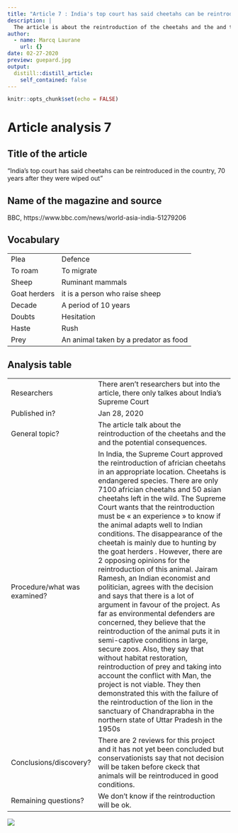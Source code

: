 ```yaml
---
title: "Article 7 : India's top court has said cheetahs can be reintroduced in the country, 70 years after they were wiped out."
description: |
  The article is about the reintroduction of the cheetahs and the and the potential consequences. 
author:
  - name: Marcq Laurane
    url: {}
date: 02-27-2020
preview: guepard.jpg
output:
  distill::distill_article:
    self_contained: false
---
```


```r
knitr::opts_chunk$set(echo = FALSE)
```

# Article analysis 7

## Title of the article 

"India's top court has said cheetahs can be reintroduced in the country, 70 years after they were wiped out"

## Name of the magazine and source 

BBC, https://www.bbc.com/news/world-asia-india-51279206

## Vocabulary 

|                      |                                |
| ------------------- | ------------------------------ |
| Plea   | Defence                 |
| To roam                   | To migrate         |
| Sheep   | Ruminant mammals  |
| Goat herders  | it is a person who raise sheep  |
| Decade  | A period of 10 years  |
| Doubts  | Hesitation  |
| Haste  | Rush  |
| Prey  | An animal taken by a predator as food  | 

## Analysis table 

|                              |                                                                     |
| ---------------------------- | ------------------------------------------------------------------- |
| Researchers                  | There aren’t researchers but into the article, there only talkes about India's Supreme Court                       |
| Published in?                | Jan 28, 2020                                                       |
| General topic?               | The article talk about the reintroduction of the cheetahs and the and the potential consequences. |
| Procedure/what was examined? | In India, the Supreme Court approved the reintroduction of africian cheetahs in an appropriate location. Cheetahs is endangered species. There are only 7100 africian cheetahs and 50 asian cheetahs left in the wild. The Supreme Court wants that the reintroduction must be « an experience » to know if the animal adapts well to Indian conditions. The disappearance of the cheetah is mainly due to hunting by the goat herders . However, there are 2 opposing opinions for the reintroduction of this animal. Jairam Ramesh, an Indian economist and politician, agrees with the decision and says that there is a lot of argument in favour of the project. As far as environmental defenders are concerned, they believe that the reintroduction of the animal puts it in semi-captive conditions in large, secure zoos. Also, they say that without habitat restoration, reintroduction of prey and taking into account the conflict with Man, the project is not viable. They then demonstrated this with the failure of the reintroduction of the lion in the sanctuary of Chandraprabha in the northern state of Uttar Pradesh in the 1950s   |
| Conclusions/discovery?       |  There are 2 reviews for this project and it has not yet been concluded but conservationists say that not decision will be taken before ckeck that animals will be reintroduced in good conditions.  |
| Remaining questions?         | We don’t know if the reintroduction will be ok. |

![](guepard2.jpg)
